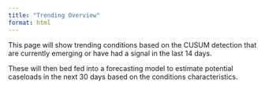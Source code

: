 ```yaml
---
title: "Trending Overview"
format: html
---
```



This page will show trending conditions based on the CUSUM detection that are currently emerging or have had a signal in the last 14 days. 

These will then bed fed into a forecasting model to estimate potential caseloads in the next 30 days based on the conditions characteristics. 
